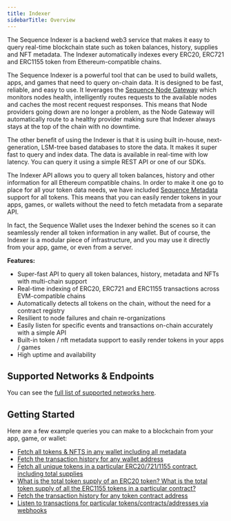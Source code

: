 ---
title: Indexer
sidebarTitle: Overview
---

The Sequence Indexer is a backend web3 service that makes it easy to query real-time blockchain state such as token balances, history, supplies and NFT metadata. The Indexer automatically indexes every ERC20, ERC721 and ERC1155 token from Ethereum-compatible chains.

The Sequence Indexer is a powerful tool that can be used to build wallets, apps, and games that
need to query on-chain data. It is designed to be fast, reliable, and easy to use. It leverages
the [Sequence Node Gateway](/api-references/node-gateway) which monitors nodes health, intelligently routes
requests to the available nodes and caches the most recent request responses. This means that Node
providers going down are no longer a problem, as the Node Gateway will automatically route to a
healthy provider making sure that Indexer always stays at the top of the chain with no downtime.

The other benefit of using the Indexer is that it is using built in-house, next-generation, LSM-tree
based databases to store the data. It makes it super fast to query and index data. The data is
available in real-time with low latency. You can query it using a simple REST API or one of our SDKs.

The Indexer API allows you to query all token balances, history and other information for
all Ethereum compatible chains. In order to make it one go to place for all your token data needs,
we have included [Sequence Metadata](/api-references/metadata/overview) support for all tokens. This means that
you can easily render tokens in your apps, games, or wallets without the need to fetch metadata from
a separate API.

In fact, the Sequence Wallet uses the Indexer behind the scenes so it can seamlessly
render all token information in any wallet. But of course, the Indexer is a modular piece
of infrastructure, and you may use it directly from your app, game, or even from
a server.

**Features:**

- Super-fast API to query all token balances, history, metadata and NFTs with multi-chain support
- Real-time indexing of ERC20, ERC721 and ERC1155 transactions across EVM-compatible chains
- Automatically detects all tokens on the chain, without the need for a contract registry
- Resilient to node failures and chain re-organizations
- Easily listen for specific events and transactions on-chain accurately with a simple API
- Built-in token / nft metadata support to easily render tokens in your apps / games
- High uptime and availability

## Supported Networks & Endpoints

You can see the [full list of supported networks here](https://status.sequence.info).


## Getting Started

Here are a few example queries you can make to a blockchain from your app, game, or wallet:

- [Fetch all tokens & NFTS in any wallet including all metadata](/api-references/indexer/examples/fetch-tokens)
- [Fetch the transaction history for any wallet address](/api-references/indexer/examples/transaction-history)
- [Fetch all unique tokens in a particular ERC20/721/1155 contract, including total supplies](/api-references/indexer/examples/unique-tokens)
- [What is the total token supply of an ERC20 token? What is the total token supply of
  all the ERC1155 tokens in a particular contract?](/api-references/indexer/examples/unique-tokens)
- [Fetch the transaction history for any token contract address](/api-references/indexer/examples/transation-history-token-contract)
- [Listen to transactions for particular tokens/contracts/addresses via webhooks](/api-references/indexer/examples/webhook-listener)